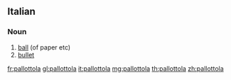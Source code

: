 ==Italian==

===Noun===
{{it-noun|f|pallottole}}

# [[ball]] (of paper etc)
# [[bullet]]

[[fr:pallottola]]
[[gl:pallottola]]
[[it:pallottola]]
[[mg:pallottola]]
[[th:pallottola]]
[[zh:pallottola]]
